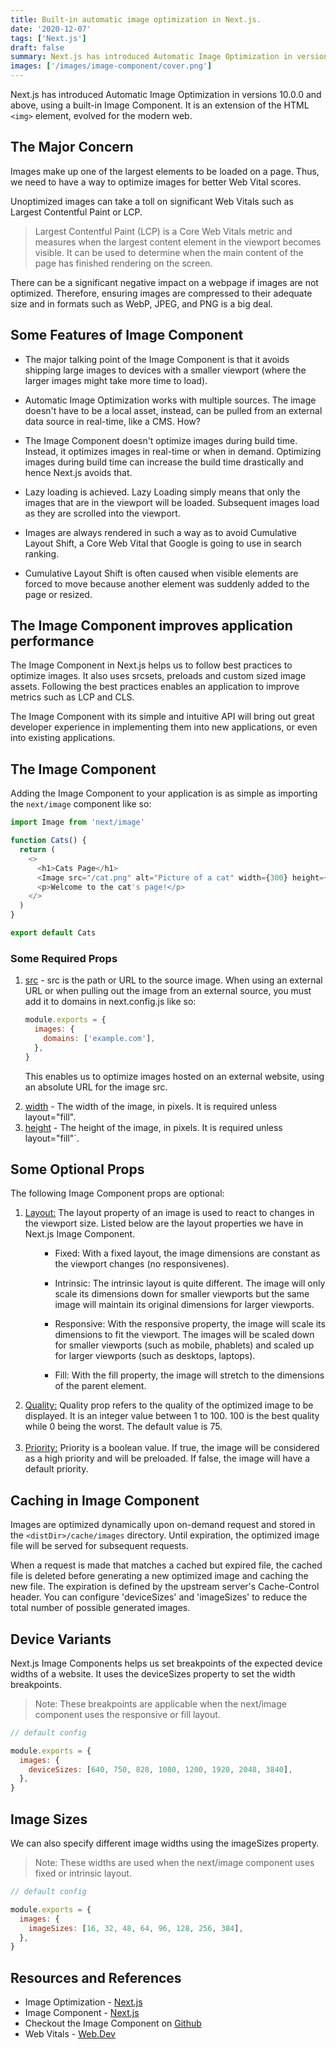 ```yaml
---
title: Built-in automatic image optimization in Next.js.
date: '2020-12-07'
tags: ['Next.js']
draft: false
summary: Next.js has introduced Automatic Image Optimization in versions 10.0.0 and above, using a built-in Image Component.
images: ['/images/image-component/cover.png']
---
```


Next.js has introduced Automatic Image Optimization in versions 10.0.0 and above, using a built-in Image Component. It is an extension of the HTML `<img>` element, evolved for the modern web.

## The Major Concern

Images make up one of the largest elements to be loaded on a page. Thus, we need to have a way to optimize images for better Web Vital scores.

Unoptimized images can take a toll on significant Web Vitals such as Largest Contentful Paint or LCP.

> Largest Contentful Paint (LCP) is a Core Web Vitals metric and measures when the largest content element in the viewport becomes visible. It can be used to determine when the main content of the page has finished rendering on the screen.

There can be a significant negative impact on a webpage if images are not optimized. Therefore, ensuring images are compressed to their adequate size and in formats such as WebP, JPEG, and PNG is a big deal.

## Some Features of Image Component

- The major talking point of the Image Component is that it avoids shipping large images to devices with a smaller viewport (where the larger images might take more time to load).

- Automatic Image Optimization works with multiple sources. The image doesn't have to be a local asset, instead, can be pulled from an external data source in real-time, like a CMS. How?

- The Image Component doesn't optimize images during build time. Instead, it optimizes images in real-time or when in demand. Optimizing images during build time can increase the build time drastically and hence Next.js avoids that.

- Lazy loading is achieved. Lazy Loading simply means that only the images that are in the viewport will be loaded. Subsequent images load as they are scrolled into the viewport.

- Images are always rendered in such a way as to avoid Cumulative Layout Shift, a Core Web Vital that Google is going to use in search ranking.

- Cumulative Layout Shift is often caused when visible elements are forced to move because another element was suddenly added to the page or resized.

## The Image Component improves application performance

The Image Component in Next.js helps us to follow best practices to optimize images. It also uses srcsets, preloads and custom sized image assets. Following the best practices enables an application to improve metrics such as LCP and CLS.

The Image Component with its simple and intuitive API will bring out great developer experience in implementing them into new applications, or even into existing applications.

## The Image Component

Adding the Image Component to your application is as simple as importing the `next/image` component like so:

```js {1}
import Image from 'next/image'

function Cats() {
  return (
    <>
      <h1>Cats Page</h1>
      <Image src="/cat.png" alt="Picture of a cat" width={300} height={300} />
      <p>Welcome to the cat's page!</p>
    </>
  )
}

export default Cats
```

### Some Required Props

<ol>

<li> <u>src</u> - src is the path or URL to the source image. When using an external URL or when pulling out the image from an external source, you must add it to domains in next.config.js like so:

```js
module.exports = {
  images: {
    domains: ['example.com'],
  },
}
```

This enables us to optimize images hosted on an external website, using an absolute URL for the image src.

</li>

<li> <u>width</u> - The width of the image, in pixels. It is required unless layout="fill".

</li>

<li> <u>height</u> - The height of the image, in pixels. It is required unless layout="fill"`.

</li>

</ol>

## Some Optional Props

The following Image Component props are optional:

<ol>

<li> <u>Layout:</u> The layout property of an image is used to react to changes in the viewport size. Listed below are the layout properties we have in Next.js Image Component.

<ol>

- Fixed: With a fixed layout, the image dimensions are constant as the viewport changes (no responsivenes).

- Intrinsic: The intrinsic layout is quite different. The image will only scale its dimensions down for smaller viewports but the same image will maintain its original dimensions for larger viewports.

- Responsive: With the responsive property, the image will scale its dimensions to fit the viewport. The images will be scaled down for smaller viewports (such as mobile, phablets) and scaled up for larger viewports (such as desktops, laptops).

- Fill: With the fill property, the image will stretch to the dimensions of the parent element.

</ol>

</li>

<li> <u>Quality:</u> Quality prop refers to the quality of the optimized image to be displayed. It is an integer value between 1 to 100. 100 is the best quality while 0 being the worst. The default value is 75.

</li>

<br />

<li> <u>Priority:</u> Priority is a boolean value. If true, the image will be considered as a high priority and will be preloaded. If false, the image will have a default priority.

</li>

</ol>

## Caching in Image Component

Images are optimized dynamically upon on-demand request and stored in the `<distDir>/cache/images` directory. Until expiration, the optimized image file will be served for subsequent requests.

When a request is made that matches a cached but expired file, the cached file is deleted before generating a new optimized image and caching the new file. The expiration is defined by the upstream server's Cache-Control header. You can configure 'deviceSizes' and 'imageSizes' to reduce the total number of possible generated images.

## Device Variants

Next.js Image Components helps us set breakpoints of the expected device widths of a website. It uses the deviceSizes property to set the width breakpoints.

> Note: These breakpoints are applicable when the next/image component uses the responsive or fill layout.

```js
// default config

module.exports = {
  images: {
    deviceSizes: [640, 750, 828, 1080, 1200, 1920, 2048, 3840],
  },
}
```

## Image Sizes

We can also specify different image widths using the imageSizes property.

> Note: These widths are used when the next/image component uses fixed or intrinsic layout.

```js
// default config

module.exports = {
  images: {
    imageSizes: [16, 32, 48, 64, 96, 128, 256, 384],
  },
}
```

## Resources and References

- Image Optimization - [Next.js](https://nextjs.org/docs/basic-features/image-optimization)
- Image Component - [Next.js](https://nextjs.org/docs/api-reference/next/image)
- Checkout the Image Component on [Github](https://github.com/vercel/next.js/tree/canary/examples/image-component)
- Web Vitals - [Web.Dev](https://web.dev/optimize-lcp/)
